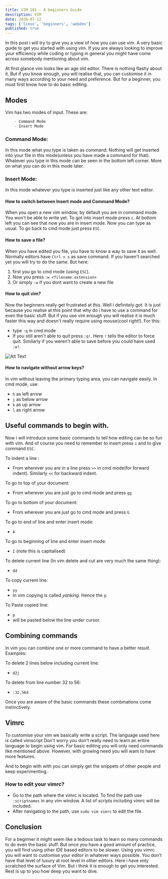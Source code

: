```yaml
---
title: VIM 101 - A beginners Guide
description: VIM
date: 2020-07-12
tags: ['linux', 'beginners', 'webdev']
published: true
---
```



In this post i will try to give you a view of how you can use vim. A very basic guide to get you started with using vim. If you are always looking to improve your efficiency while coding or typing in general you might have come across somebody mentioning about vim.

At first glance vim looks like an age old editor. There is nothing flashy about it. But if you know enough, you will realise that, you can customise it in many ways according to your need and preference. But for a beginner, you must first know how to do basic editing.

## Modes
Vim has two modes of input. These are:


```js
    - Command Mode
    - Insert Mode
```

### Command Mode:
In this mode what you type is taken as command. Nothing will get inserted into your file in this mode(unless you have made a command for that). Whatever you type in this mode can be seen in the bottom left corner. More on what you can do in this mode later.

### Insert Mode:
In this mode whatever you type is inserted just like any other text editor.

#### How to switch between Insert mode and Command Mode?
When you open a new vim window, by default you are in command mode. You won't be able to write yet. To got into insert mode press `i`. At bottom left you can see that now you are in insert mode. Now you can type as usual. To go back to cmd mode just press `ESC`.

#### How to save a file?
When you have edited you file, you have to know a way to save it as well. Normally editors have `Ctrl + s` as save command. If you haven't searched yet you will try to do the same. But here:
1. first you go to cmd mode (using `ESC`).
2. Now you press `:w <filename.extension>`
3. Or simply `:w` if you dont want to create a new file

#### How to quit vim?
Now the beginners really get frustrated at this. Well i definitely got. It is just because you realise at this point that why do i have to use a command for even the basic stuff. But if you use vim enough you will realise it is much faster this way and doesn't really require using mouse(cool right!). For this:
* type `:q` in cmd mode
* If you still aren't able to quit press `:q!`. Here `!` tells the editor to force quit. Similarly if you weren't able to save before you could have used `:w!`.

![Alt Text](https://res.cloudinary.com/dxkxvfo2o/image/upload/v1594538158/gz8oclbd6gjayh4py2wa_m71lp8.gif)

#### How to navigate without arrow keys?
In vim without leaving the primary typing area, you can navigate easily. In cmd mode, use:
* `h` as left arrow
* `j` as below arrow
* `k` as up arrow
* `l` as right arrow

## Useful commands to begin with.
Now i will introduce some basic commands to tell how editing can be so fun with vim. And of course you need to remember to insert press `i` and to give command `ESC`.

To indent a line :
* From wherever you are in a line press `>>` in cmd mode(for forward indent). Similarly `<<` for backward indent.

To go to top of your document:

* From wherever you are just go to cmd mode and press `gg`

To go to bottom of your document:

* From wherever you are just go to cmd mode and press `G`

To go to end of line and enter insert mode:

* `A`

To go to beginning of line and enter insert mode:

* `I` (note this is capitalised)

To delete current line (In vim delete and cut are very much the same thing):

* `dd`

To copy current line:

* `yy`
* In vim copying is called *yanking*. Hence the y.

To Paste copied line:

* `p`
* will be pasted below the line under cursor.

## Combining commands

In vim you can combine one or more command to have a better result.
Examples:

To delete 2 lines below including current line:
* `d2j`

To delete from line number 32 to 56:
* `:32,56d`

Once you are aware of the basic commands these combinations come instinctively.

## Vimrc

To customise your vim we basically write a script. The language used here is called vimscript Don't worry you don't really need to learn an entire language to begin using vim. For basic editing you will only need commands like mentioned above. However, with growing need you will want to have more features.

And to begin with with you can simply get the snippets of other people and keep experimenting.

### How to edit your vimrc?

* Go to the path where the vimrc is located. To find the path use `:scriptnames` in any vim window. A list of scripts including vimrc will be included.
* After navigating to the path, use `sudo vim vimrc` to edit the file.

## Conclusion

For a beginner it might seem like a tedious task to learn so many commands to do even the basic stuff. But once you have a good amount of practice, you will find using other IDE based editors to be slower. Using you vimrc you will want to customise your editor in whatever ways possible. You don't have that level of luxury at root level in other editors.
Here i have only scratched the surface of Vim. But i think it is enough to get you interested. Rest is up to you how deep you want to dive.
